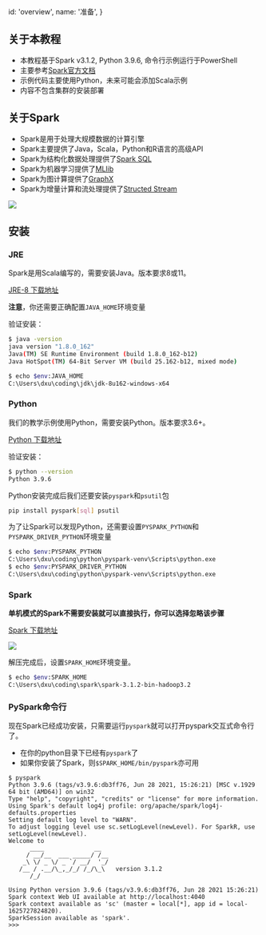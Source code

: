 
  id: 'overview',
  name: '准备',
}

## 关于本教程

- 本教程基于Spark v3.1.2, Python 3.9.6, 命令行示例运行于PowerShell
- 主要参考[Spark官方文档](https://spark.apache.org/docs/3.1.2/)
- 示例代码主要使用Python，未来可能会添加Scala示例
- 内容不包含集群的安装部署

## 关于Spark

- Spark是用于处理大规模数据的计算引擎
- Spark主要提供了Java，Scala，Python和R语言的高级API
- Spark为结构化数据处理提供了[Spark SQL](https://spark.apache.org/docs/3.1.2/sql-programming-guide.html)
- Spark为机器学习提供了[MLlib](https://spark.apache.org/docs/3.1.2/ml-guide.html)
- Spark为图计算提供了[GraphX](https://spark.apache.org/docs/3.1.2/graphx-programming-guide.html)
- Spark为增量计算和流处理提供了[Structed Stream](https://spark.apache.org/docs/3.1.2/structured-streaming-programming-guide.html)

<Image src={sparkStack}/>

## 安装

### JRE

Spark是用Scala编写的，需要安装Java。版本要求8或11。

[JRE-8 下载地址][jre-download]

**注意**，你还需要正确配置`JAVA_HOME`环境变量

验证安装：

```bash
$ java -version
java version "1.8.0_162"
Java(TM) SE Runtime Environment (build 1.8.0_162-b12)
Java HotSpot(TM) 64-Bit Server VM (build 25.162-b12, mixed mode)

$ echo $env:JAVA_HOME
C:\Users\dxu\coding\jdk\jdk-8u162-windows-x64
```

### Python

我们的教学示例使用Python，需要安装Python。版本要求3.6+。

[Python 下载地址][python-download]

验证安装：

```bash
$ python --version
Python 3.9.6
```

Python安装完成后我们还要安装`pyspark`和`psutil`包

```bash
pip install pyspark[sql] psutil
```

为了让Spark可以发现Python，还需要设置`PYSPARK_PYTHON`和`PYSPARK_DRIVER_PYTHON`环境变量

```bash
$ echo $env:PYSPARK_PYTHON
C:\Users\dxu\coding\python\pyspark-venv\Scripts\python.exe
$ echo $env:PYSPARK_DRIVER_PYTHON
C:\Users\dxu\coding\python\pyspark-venv\Scripts\python.exe
```

### Spark

**单机模式的Spark不需要安装就可以直接执行，你可以选择忽略该步骤**

[Spark 下载地址](http://spark.apache.org/downloads.html)

<Image src={sparkDownload}/>

解压完成后，设置`SPARK_HOME`环境变量。

```bash
$ echo $env:SPARK_HOME
C:\Users\dxu\coding\spark\spark-3.1.2-bin-hadoop3.2
```

### PySpark命令行

现在Spark已经成功安装，只需要运行`pyspark`就可以打开pyspark交互式命令行了。

- 在你的python目录下已经有`pyspark`了
- 如果你安装了Spark，则`$SPARK_HOME/bin/pyspark`亦可用

```shell
$ pyspark
Python 3.9.6 (tags/v3.9.6:db3ff76, Jun 28 2021, 15:26:21) [MSC v.1929 64 bit (AMD64)] on win32
Type "help", "copyright", "credits" or "license" for more information.
Using Spark's default log4j profile: org/apache/spark/log4j-defaults.properties
Setting default log level to "WARN".
To adjust logging level use sc.setLogLevel(newLevel). For SparkR, use setLogLevel(newLevel).
Welcome to
      ____              __
     / __/__  ___ _____/ /__
    _\ \/ _ \/ _ `/ __/  '_/
   /__ / .__/\_,_/_/ /_/\_\   version 3.1.2
      /_/

Using Python version 3.9.6 (tags/v3.9.6:db3ff76, Jun 28 2021 15:26:21)
Spark context Web UI available at http://localhost:4040
Spark context available as 'sc' (master = local[*], app id = local-1625727824820).
SparkSession available as 'spark'.
>>>
```

[jre-download]: https://www.oracle.com/java/technologies/javase-jre8-downloads.html
[python-download]: https://www.python.org/downloads/
[spark-download]: http://spark.apache.org/downloads.html
